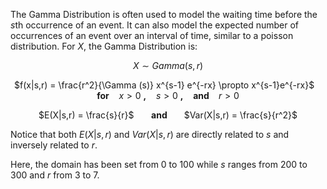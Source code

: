 The Gamma Distribution is often used to model the waiting time before the <i>s</i>th occurrence of an event. It can also model the expected number of occurrences of an event over an interval of time, similar to a poisson distribution. For $X$, the Gamma Distribution is:

<center> $X \sim Gamma(s,r)$

$f(x|s,r) = \frac{r^2}{\Gamma (s)} x^{s-1} e^{-rx} \propto x^{s-1}e^{-rx}$ &nbsp;&nbsp; <b>for</b> &nbsp;&nbsp; $x > 0$ <b>,</b> &nbsp;&nbsp; $s > 0$ <b>,</b> &nbsp;&nbsp; <b> and </b> &nbsp;&nbsp; $r >0$

$E(X|s,r) = \frac{s}{r}$ &nbsp;&nbsp;&nbsp;&nbsp;&nbsp; <b> and </b> &nbsp;&nbsp;&nbsp;&nbsp;&nbsp; $Var(X|s,r) = \frac{s}{r^2}$  </center>

Notice that both $E(X|s,r)$ and $Var(X|s,r)$ are directly related to $s$ and inversely related to $r$.

Here, the domain has been set from 0 to 100 while $s$ ranges from 200 to 300 and $r$ from 3 to 7.